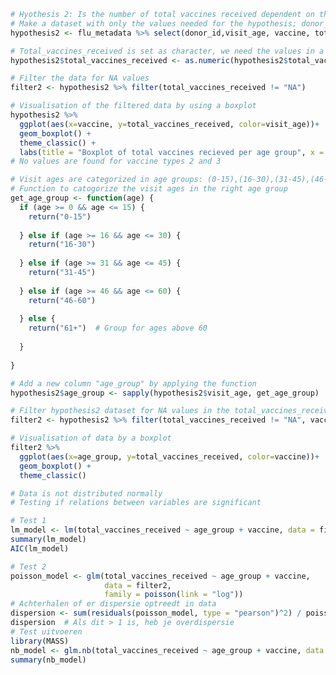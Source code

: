 

```r
# Hyothesis 2: Is the number of total vaccines received dependent on the type of vaccine and the age of the patients?
# Make a dataset with only the values needed for the hypothesis; donor_id, visit_age, vaccine, total_vaccines_received.
hypothesis2 <- flu_metadata %>% select(donor_id,visit_age, vaccine, total_vaccines_received)

# Total_vaccines_received is set as character, we need the values in a numeric class to move forward.
hypothesis2$total_vaccines_received <- as.numeric(hypothesis2$total_vaccines_received) 

# Filter the data for NA values 
filter2 <- hypothesis2 %>% filter(total_vaccines_received != "NA") 

# Visualisation of the filtered data by using a boxplot
hypothesis2 %>%  
  ggplot(aes(x=vaccine, y=total_vaccines_received, color=visit_age))+ 
  geom_boxplot() + 
  theme_classic() +
  labs(title = "Boxplot of total vaccines recieved per age group", x = "Age group", y = "Total vaccines recieved")
# No values are found for vaccine types 2 and 3

# Visit ages are categorized in age groups: (0-15),(16-30),(31-45),(46-60),(61+)
# Function to catogorize the visit ages in the right age group
get_age_group <- function(age) {
  if (age >= 0 && age <= 15) { 
    return("0-15") 
    
  } else if (age >= 16 && age <= 30) { 
    return("16-30") 
    
  } else if (age >= 31 && age <= 45) { 
    return("31-45") 
    
  } else if (age >= 46 && age <= 60) { 
    return("46-60") 
    
  } else { 
    return("61+")  # Group for ages above 60 
    
  } 
  
} 

# Add a new column "age_group" by applying the function 
hypothesis2$age_group <- sapply(hypothesis2$visit_age, get_age_group)

# Filter hypothesis2 dataset for NA values in the total_vaccines_received values and for vaccines in NULL category
filter2 <- hypothesis2 %>% filter(total_vaccines_received != "NA", vaccine != "NULL") 

# Visualisation of data by a boxplot 
filter2 %>%  
  ggplot(aes(x=age_group, y=total_vaccines_received, color=vaccine))+ 
  geom_boxplot() + 
  theme_classic()

# Data is not distributed normally 
# Testing if relations between variables are significant

# Test 1
lm_model <- lm(total_vaccines_received ~ age_group + vaccine, data = filter2)
summary(lm_model)
AIC(lm_model)

# Test 2
poisson_model <- glm(total_vaccines_received ~ age_group + vaccine, 
                     data = filter2, 
                     family = poisson(link = "log"))
# Achterhalen of er dispersie optreedt in data 
dispersion <- sum(residuals(poisson_model, type = "pearson")^2) / poisson_model$df.residual
dispersion  # Als dit > 1 is, heb je overdispersie
# Test uitvoeren 
library(MASS)
nb_model <- glm.nb(total_vaccines_received ~ age_group + vaccine, data = filter2)
summary(nb_model)
```
